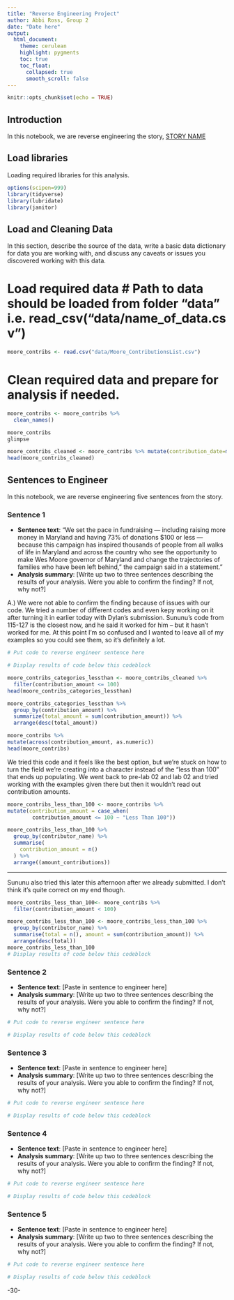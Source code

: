 ```yaml
---
title: "Reverse Engineering Project"
author: Abbi Ross, Group 2
date: "Date here"
output:
  html_document:
    theme: cerulean
    highlight: pygments
    toc: true
    toc_float:
      collapsed: true
      smooth_scroll: false
---
```


```r
knitr::opts_chunk$set(echo = TRUE)
```

## Introduction 

In this notebook, we are reverse engineering the story, [STORY NAME](STORY URL)

## Load libraries

Loading required libraries for this analysis.

```r
options(scipen=999)
library(tidyverse)
library(lubridate)
library(janitor)
```

## Load and Cleaning Data

In this section, describe the source of the data, write a basic data dictionary for data you are working with, and discuss any caveats or issues you discovered working with this data. 

# Load required data # Path to data should be loaded from folder "data" i.e. read_csv("data/name_of_data.csv")
```r
moore_contribs <- read.csv("data/Moore_ContributionsList.csv")
```

# Clean required data and prepare for analysis if needed. 
``` r
moore_contribs <- moore_contribs %>%
  clean_names()
```

```r
moore_contribs
glimpse
```

```r
moore_contribs_cleaned <- moore_contribs %>% mutate(contribution_date=mdy(contribution_date))
head(moore_contribs_cleaned)
```

## Sentences to Engineer
In this notebook, we are reverse engineering five sentences from the story.

### Sentence 1

* **Sentence text**: “We set the pace in fundraising — including raising more money in Maryland and having 73% of donations $100 or less — because this campaign has inspired thousands of people from all walks of life in Maryland and across the country who see the opportunity to make Wes Moore governor of Maryland and change the trajectories of families who have been left behind,” the campaign said in a statement."
* **Analysis summary**: [Write up two to three sentences describing the results of your analysis.  Were you able to confirm the finding? If not, why not?]

A.) We were not able to confirm the finding because of issues with our code. We tried a number of different codes and even kepy working on it after turning it in earlier today with Dylan's submission. Sununu's code from 115-127 is the closest now, and he said it worked for him -- but it hasn't worked for me. At this point I'm so confused and I wanted to leave all of my examples so you could see them, so it's definitely a lot.


```r
# Put code to reverse engineer sentence here

# Display results of code below this codeblock

```

```r
moore_contribs_categories_lessthan <- moore_contribs_cleaned %>%
  filter(contribution_amount <= 100)
head(moore_contribs_categories_lessthan)
```

```r
moore_contribs_categories_lessthan %>%
  group_by(contribution_amount) %>%
  summarize(total_amount = sum(contribution_amount)) %>%
  arrange(desc(total_amount))
```

```r
moore_contribs %>%
mutate(across(contribution_amount, as.numeric))
head(moore_contribs)
```

We tried this code and it feels like the best option, but we're stuck on how to turn the field we're creating into a character instead of the "less than 100" that ends up populating. We went back to pre-lab 02 and lab 02 and tried working with the examples given there but then it wouldn't read out contribution amounts.
```r
moore_contribs_less_than_100 <- moore_contribs %>%
mutate(contribution_amount = case_when(
        contribution_amount <= 100 ~ "Less Than 100"))
```

```r
moore_contribs_less_than_100 %>% 
  group_by(contributor_name) %>%
  summarise(
    contribution_amount = n()
  ) %>%
  arrange((amount_contributions))
```
---

Sununu also tried this later this afternoon after we already submitted. I don't think it's quite correct on my end though.

```r
moore_contribs_less_than_100<- moore_contribs %>%
  filter(contribution_amount < 100)
```

```r
moore_contribs_less_than_100 <- moore_contribs_less_than_100 %>%
  group_by(contributor_name) %>%
  summarise(total = n(), amount = sum(contribution_amount)) %>%
  arrange(desc(total))
moore_contribs_less_than_100
# Display results of code below this codeblock
```

### Sentence 2

* **Sentence text**: [Paste in sentence to engineer here]
* **Analysis summary**: [Write up two to three sentences describing the results of your analysis.  Were you able to confirm the finding? If not, why not?]

```r
# Put code to reverse engineer sentence here

# Display results of code below this codeblock

```

### Sentence 3

* **Sentence text**: [Paste in sentence to engineer here]
* **Analysis summary**: [Write up two to three sentences describing the results of your analysis.  Were you able to confirm the finding? If not, why not?]

```r
# Put code to reverse engineer sentence here

# Display results of code below this codeblock

```

### Sentence 4

* **Sentence text**: [Paste in sentence to engineer here]
* **Analysis summary**: [Write up two to three sentences describing the results of your analysis.  Were you able to confirm the finding? If not, why not?]

```r
# Put code to reverse engineer sentence here

# Display results of code below this codeblock

```

### Sentence 5

* **Sentence text**: [Paste in sentence to engineer here]
* **Analysis summary**: [Write up two to three sentences describing the results of your analysis.  Were you able to confirm the finding? If not, why not?]

```r
# Put code to reverse engineer sentence here

# Display results of code below this codeblock

```

-30-